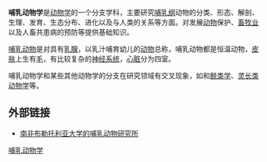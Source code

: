 {{動物學|檔案:Siberischer tiger de edit02.jpg}}
'''哺乳动物学'''是[[动物学|动物学]]的一个分支学科，主要研究[[哺乳纲|哺乳纲]]动物的分类、形态、解剖、生理、发育、生态分布、进化以及与人类的关系等方面。对发展[[动物|动物]]保护、[[畜牧业|畜牧业]]以及人畜共患病的预防等提供基础知识。

[[哺乳动物|哺乳动物]]是对具有[[乳腺|乳腺]]，以乳汁哺育幼儿的[[动物|动物]]总称，哺乳动物都是恒温动物，[[皮肤|皮肤]]上生有[[毛|毛]]，有比较复杂的[[神经系统|神经系统]]，[[心脏|心脏]]分为四室。 

哺乳动物学和某些其他动物学的分支在研究领域有交叉现象，如和[[鲸类学|鲸类学]]、[[灵长类动物学|灵长类动物学]]等。

==外部链接==
* [https://web.archive.org/web/20110113224935/http://web.up.ac.za/default.asp?ipkCategoryID=1703 南非布勒托利亚大学的哺乳动物研究所]

[[Category:哺乳动物学|]]